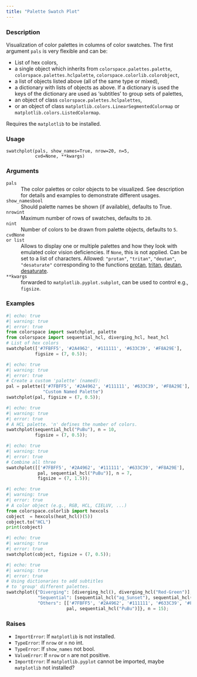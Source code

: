 ```yaml
---
title: "Palette Swatch Plot"
---
```


### Description

Visualization of color palettes in columns of color swatches.
The first argument `pals` is very flexible and can be:

* List of hex colors,
* a single object which inherits from `colorspace.palettes.palette`,
    `colorspace.palettes.hclpalette`,
    `colorspace.colorlib.colorobject`,
* a list of objects listed above (all of the same type or mixed),
* a dictionary with lists of objects as above. If a dictionary is used
    the keys of the dictionary are used as 'subtitles' to group sets
    of palettes,
* an object of class `colorspace.palettes.hclpalettes`,
* or an object of class `matplotlib.colors.LinearSegmentedColormap` or
    `matplotlib.colors.ListedColormap`.

Requires the `matplotlib` to be installed.

### Usage

<pre><code class='language-python'>swatchplot(pals, show_names=True, nrow=20, n=5,<br/>           cvd=None, **kwargs)</code></pre>

### Arguments

<dl class="pyp-list param-list">
  <dt style = "white-space: nowrap; font-family: monospace; vertical-align: top">
   <code id="colorspace.swatchplot.swatchplot:pals">pals</code>
  </dt>
 <dd>The color palettes or color objects to be visualized.
See description for details and examples to demonstrate different
usages.</dd>
  <dt style = "white-space: nowrap; font-family: monospace; vertical-align: top">
   <code id="colorspace.swatchplot.swatchplot:show_names">show_names</code><code class="argument-class">bool</code>
  </dt>
 <dd>Should palette names be shown (if available), defaults to True.</dd>
  <dt style = "white-space: nowrap; font-family: monospace; vertical-align: top">
   <code id="colorspace.swatchplot.swatchplot:nrow">nrow</code><code class="argument-class">int</code>
  </dt>
 <dd>Maximum number of rows of swatches, defaults to `20`.</dd>
  <dt style = "white-space: nowrap; font-family: monospace; vertical-align: top">
   <code id="colorspace.swatchplot.swatchplot:n">n</code><code class="argument-class">int</code>
  </dt>
 <dd>Number of colors to be drawn from palette objects, defaults to `5`.</dd>
  <dt style = "white-space: nowrap; font-family: monospace; vertical-align: top">
   <code id="colorspace.swatchplot.swatchplot:cvd">cvd</code><code class="argument-class">None or list</code>
  </dt>
 <dd>Allows to display one or multiple palettes and how they look
with emulated color vision deficiencies. If `None`, this is not applied.
Can be set to a list of characters. Allowed:
`"protan"`, `"tritan"`, `"deutan"`, `"desaturate"` corresponding to the functions
[protan](colorspace.CVD.protan.qmd),
[tritan](colorspace.CVD.tritan.qmd),
[deutan](colorspace.CVD.deutan.qmd),
[desaturate](colorspace.CVD.desaturate.qmd).</dd>
  <dt style = "white-space: nowrap; font-family: monospace; vertical-align: top">
   <code id="colorspace.swatchplot.swatchplot:**kwargs">**kwargs</code>
  </dt>
 <dd>forwarded to `matplotlib.pyplot.subplot`, can be used to control e.g.,
`figsize`.</dd>
</dl>

### Examples

```python
#| echo: true
#| warning: true
#| error: true
from colorspace import swatchplot, palette
from colorspace import sequential_hcl, diverging_hcl, heat_hcl
# List of hex colors
swatchplot(['#7FBFF5', '#2A4962', '#111111', '#633C39', '#F8A29E'],
           figsize = (7, 0.5));
```

```python
#| echo: true
#| warning: true
#| error: true
# Create a custom 'palette' (named):
pal = palette(['#7FBFF5', '#2A4962', '#111111', '#633C39', '#F8A29E'],
              "Custom Named Palette")
swatchplot(pal, figsize = (7, 0.5));
```

```python
#| echo: true
#| warning: true
#| error: true
# A HCL palette. 'n' defines the number of colors.
swatchplot(sequential_hcl("PuBu"), n = 10,
           figsize = (7, 0.5));
```

```python
#| echo: true
#| warning: true
#| error: true
# Combine all three
swatchplot([['#7FBFF5', '#2A4962', '#111111', '#633C39', '#F8A29E'],
            pal, sequential_hcl("PuBu")], n = 7,
            figsize = (7, 1.5));
```

```python
#| echo: true
#| warning: true
#| error: true
# A color object (e.g., RGB, HCL, CIELUV, ...)
from colorspace.colorlib import hexcols
cobject  = hexcols(heat_hcl()(5))
cobject.to("HCL")
print(cobject)
```

```python
#| echo: true
#| warning: true
#| error: true
swatchplot(cobject, figsize = (7, 0.5));
```

```python
#| echo: true
#| warning: true
#| error: true
# Using dictionaries to add subtitles
# to 'group' different palettes.
swatchplot({"Diverging": [diverging_hcl(), diverging_hcl("Red-Green")],
            "Sequential": [sequential_hcl("ag_Sunset"), sequential_hcl("OrRd")],
            "Others": [['#7FBFF5', '#2A4962', '#111111', '#633C39', '#F8A29E'],
                       pal, sequential_hcl("PuBu")]}, n = 15);
```




### Raises

<ul class="python-raises">
<li><code class="text-warning">ImportError</code>: If `matplotlib` is not installed.
<li><code class="text-warning">TypeError</code>: If `nrow` or `n` no int.
<li><code class="text-warning">TypeError</code>: If `show_names` not bool.
<li><code class="text-warning">ValueError</code>: If `nrow` or `n` are not positive.
<li><code class="text-warning">ImportError</code>: If `matplotlib.pyplot` cannot be imported, maybe `matplotlib` not installed?
</ul>

